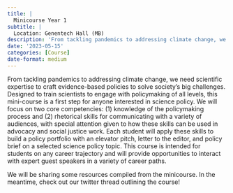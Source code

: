 ```yaml
---
title: |
  Minicourse Year 1
subtitle: |
  Location: Genentech Hall (MB)
description: 'From tackling pandemics to addressing climate change, we need scientific expertise to craft evidence-based policies to solve society’s big challenges.'
date: '2023-05-15'
categories: [Course]
date-format: medium 
---
```



From tackling pandemics to addressing climate change, we need scientific expertise to craft evidence-based policies to solve society’s big challenges. Designed to train scientists to engage with policymaking of all levels, this mini-course is a first step for anyone interested in science policy. We will focus on two core competencies: (1) knowledge of the policymaking process and (2) rhetorical skills for communicating with a variety of audiences, with special attention given to how these skills can be used in advocacy and social justice work. Each student will apply these skills to build a policy portfolio with an elevator pitch, letter to the editor, and policy brief on a selected science policy topic. This course is intended for students on any career trajectory and will provide opportunities to interact with expert guest speakers in a variety of career paths.

We will be sharing some resources compiled from the minicourse. In the meantime, check out our twitter thread outlining the course!


